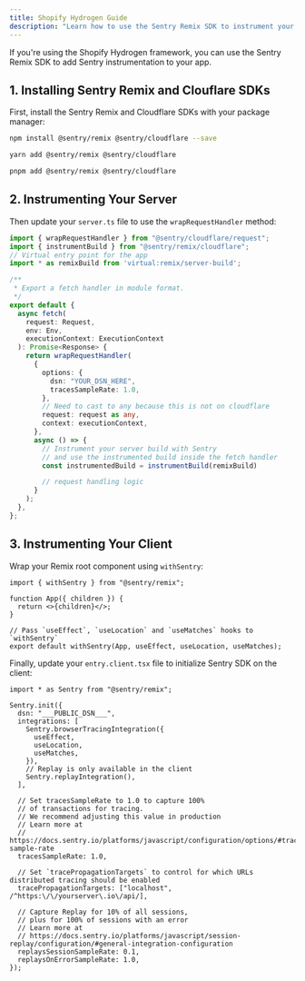 ```yaml
---
title: Shopify Hydrogen Guide
description: "Learn how to use the Sentry Remix SDK to instrument your Shopify Hydrogen app."
---
```


If you're using the Shopify Hydrogen framework, you can use the Sentry Remix SDK to add Sentry instrumentation to your app.

## 1. Installing Sentry Remix and Clouflare SDKs

First, install the Sentry Remix and Cloudflare SDKs with your package manager:

```bash {tabTitle:npm}
npm install @sentry/remix @sentry/cloudflare --save
```

```bash {tabTitle:yarn}
yarn add @sentry/remix @sentry/cloudflare
```

```bash {tabTitle:pnpm}
pnpm add @sentry/remix @sentry/cloudflare
```

## 2. Instrumenting Your Server

Then update your `server.ts` file to use the `wrapRequestHandler` method:

```ts {filename:server.ts}
import { wrapRequestHandler } from "@sentry/cloudflare/request";
import { instrumentBuild } from "@sentry/remix/cloudflare";
// Virtual entry point for the app
import * as remixBuild from 'virtual:remix/server-build';

/**
 * Export a fetch handler in module format.
 */
export default {
  async fetch(
    request: Request,
    env: Env,
    executionContext: ExecutionContext
  ): Promise<Response> {
    return wrapRequestHandler(
      {
        options: {
          dsn: "YOUR_DSN_HERE",
          tracesSampleRate: 1.0,
        },
        // Need to cast to any because this is not on cloudflare
        request: request as any,
        context: executionContext,
      },
      async () => {
        // Instrument your server build with Sentry
        // and use the instrumented build inside the fetch handler
        const instrumentedBuild = instrumentBuild(remixBuild)

        // request handling logic
      }
    );
  },
};
```

## 3. Instrumenting Your Client

Wrap your Remix root component using `withSentry`:

```tsx {filename:root.tsx}
import { withSentry } from "@sentry/remix";

function App({ children }) {
  return <>{children}</>;
}

// Pass `useEffect`, `useLocation` and `useMatches` hooks to `withSentry`
export default withSentry(App, useEffect, useLocation, useMatches);
```

Finally, update your `entry.client.tsx` file to initialize Sentry SDK on the client:

```tsx {filename:entry.client.tsx}
import * as Sentry from "@sentry/remix";

Sentry.init({
  dsn: "___PUBLIC_DSN___",
  integrations: [
    Sentry.browserTracingIntegration({
      useEffect,
      useLocation,
      useMatches,
    }),
    // Replay is only available in the client
    Sentry.replayIntegration(),
  ],

  // Set tracesSampleRate to 1.0 to capture 100%
  // of transactions for tracing.
  // We recommend adjusting this value in production
  // Learn more at
  // https://docs.sentry.io/platforms/javascript/configuration/options/#traces-sample-rate
  tracesSampleRate: 1.0,

  // Set `tracePropagationTargets` to control for which URLs distributed tracing should be enabled
  tracePropagationTargets: ["localhost", /^https:\/\/yourserver\.io\/api/],

  // Capture Replay for 10% of all sessions,
  // plus for 100% of sessions with an error
  // Learn more at
  // https://docs.sentry.io/platforms/javascript/session-replay/configuration/#general-integration-configuration
  replaysSessionSampleRate: 0.1,
  replaysOnErrorSampleRate: 1.0,
});
```
